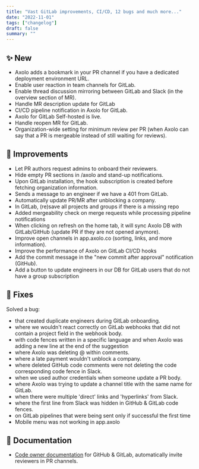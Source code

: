 ```yaml
---
title: "Vast GitLab improvements, CI/CD, 12 bugs and much more..."
date: "2022-11-01"
tags: ["changelog"]
draft: false
summary: ""
---
```


## ✨ New

- Axolo adds a bookmark in your PR channel if you have a dedicated deployment environment URL.
- Enable user reaction in team channels for GitLab.
- Enable thread discussion mirroring between GitLab and Slack (in the overview section of MR).
- Handle MR description update for GitLab
- CI/CD pipeline notification in Axolo for GitLab.
- Axolo for GitLab Self-hosted is live.
- Handle reopen MR for GitLab.
- Organization-wide setting for minimum review per PR (when Axolo can say that a PR is mergeable instead of still waiting for reviews).

## 🔨 Improvements

- Let PR authors request admins to onboard their reviewers.
- Hide empty PR sections in /axolo and stand-up notifications.
- Upon GitLab installation, the hook subscription is created before fetching organization information.
- Sends a message to an engineer if we have a 401 from GitLab.
- Automatically update PR/MR after unblocking a company.
- In GitLab, (re)save all projects and groups if there is a missing repo
- Added mergeability check on merge requests while processing pipeline notifications
- When clicking on refresh on the home tab, it will sync Axolo DB with GitLab/GitHub (update PR if they are not opened anymore).
- Improve open channels in app.axolo.co (sorting, links, and more information).
- Improve the performance of Axolo on GitLab CI/CD hooks
- Add the commit message in the "new commit after approval" notification (GitHub).
- Add a button to update engineers in our DB for GitLab users that do not have a group subscription

## 🐞 Fixes

Solved a bug:

- that created duplicate engineers during GitLab onboarding.
- where we wouldn't react correctly on GitLab webhooks that did not contain a project field in the webhook body.
- with code fences written in a specific language and when Axolo was adding a new line at the end of the suggestion
- where Axolo was deleting @ within comments.
- where a late payment wouldn't unblock a company.
- where deleted GitHub code comments were not deleting the code corresponding code fence in Slack.
- when we used author credentials when someone update a PR body.
- where Axolo was trying to update a channel title with the same name for GitLab.
- when there were multiple 'direct' links and 'hyperlinks' from Slack.
- where the first line from Slack was hidden in GitHub & GitLab code fences.
- on GitLab pipelines that were being sent only if successful the first time
- Mobile menu was not working in app.axolo

## 📖 Documentation

- [Code owner documentation](https://axolo.co/docs/gettingstarted/best-of-axolo#codeowners-for-github) for GitHub & GitLab, automatically invite reviewers in PR channels.

